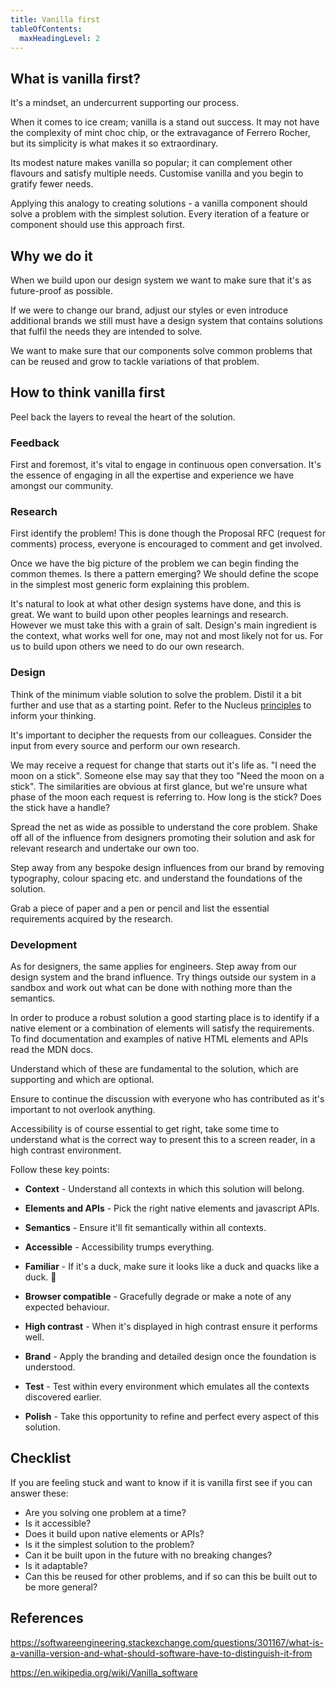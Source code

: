 ```yaml
---
title: Vanilla first
tableOfContents:
  maxHeadingLevel: 2
---
```


## What is vanilla first?

<div class="purpose">
It's a mindset, an undercurrent supporting our process.
</div>

When it comes to ice cream; vanilla is a stand out success. It may not have the complexity of mint choc chip, or the extravagance of Ferrero Rocher, but its simplicity is what makes it so extraordinary.

Its modest nature makes vanilla so popular; it can complement other flavours and satisfy multiple needs. Customise vanilla and you begin to gratify fewer needs.

Applying this analogy to creating solutions - a vanilla component should solve a problem with the simplest solution. Every iteration of a feature or component should use this approach first.

## Why we do it

When we build upon our design system we want to make sure that it's as future-proof as possible.

If we were to change our brand, adjust our styles or even introduce additional brands we still must have a design system that contains solutions that fulfil the needs they are intended to solve.

We want to make sure that our components solve common problems that can be reused and grow to tackle variations of that problem.

## How to think vanilla first

Peel back the layers to reveal the heart of the solution.

### Feedback

First and foremost, it's vital to engage in continuous open conversation. It's the essence of engaging in all the expertise and experience we have amongst our community.

### Research

First identify the problem! This is done though the Proposal RFC (request for comments) process, everyone is encouraged to comment and get involved.

Once we have the big picture of the problem we can begin finding the common themes. Is there a pattern emerging? We should define the scope in the simplest most generic form explaining this problem.

It's natural to look at what other design systems have done, and this is great. We want to build upon other peoples learnings and research. However we must take this with a grain of salt. Design's main ingredient is the context, what works well for one, may not and most likely not for us. For us to build upon others we need to do our own research.

### Design

Think of the minimum viable solution to solve the problem. Distil it a bit further and use that as a starting point. Refer to the Nucleus [principles](../guidelines/principles/) to inform your thinking.

It's important to decipher the requests from our colleagues. Consider the input from every source and perform our own research.

We may receive a request for change that starts out it's life as. "I need the moon on a stick". Someone else may say that they too "Need the moon on a stick". The similarities are obvious at first glance, but we're unsure what phase of the moon each request is referring to. How long is the stick? Does the stick have a handle?

Spread the net as wide as possible to understand the core problem. Shake off all of the influence from designers promoting their solution and ask for relevant research and undertake our own too.

Step away from any bespoke design influences from our brand by removing typography, colour spacing etc. and understand the foundations of the solution.

Grab a piece of paper and a pen or pencil and list the essential requirements acquired by the research.

### Development

As for designers, the same applies for engineers. Step away from our design system and the brand influence. Try things outside our system in a sandbox and work out what can be done with nothing more than the semantics.

In order to produce a robust solution a good starting place is to identify if a native element or a combination of elements will satisfy the requirements. To find documentation and examples of native HTML elements and APIs read the MDN docs.

Understand which of these are fundamental to the solution, which are supporting and which are optional.

Ensure to continue the discussion with everyone who has contributed as it's important to not overlook anything.

Accessibility is of course essential to get right, take some time to understand what is the correct way to present this to a screen reader, in a high contrast environment.

Follow these key points:

- **Context** - Understand all contexts in which this solution will belong.

- **Elements and APIs** - Pick the right native elements and javascript APIs.

- **Semantics** - Ensure it'll fit semantically within all contexts.

- **Accessible** - Accessibility trumps everything.

- **Familiar** - If it's a duck, make sure it looks like a duck and quacks like a duck. 🦆

- **Browser compatible** - Gracefully degrade or make a note of any expected behaviour.

- **High contrast** - When it's displayed in high contrast ensure it performs well.

- **Brand** - Apply the branding and detailed design once the foundation is understood.

- **Test** - Test within every environment which emulates all the contexts discovered earlier.

- **Polish** - Take this opportunity to refine and perfect every aspect of this solution.

## Checklist

If you are feeling stuck and want to know if it is vanilla first see if you can answer these:

- Are you solving one problem at a time?
- Is it accessible?
- Does it build upon native elements or APIs?
- Is it the simplest solution to the problem?
- Can it be built upon in the future with no breaking changes?
- Is it adaptable?
- Can this be reused for other problems, and if so can this be built out to be more general?

## References

https://softwareengineering.stackexchange.com/questions/301167/what-is-a-vanilla-version-and-what-should-software-have-to-distinguish-it-from

https://en.wikipedia.org/wiki/Vanilla_software